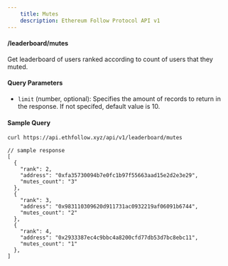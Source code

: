 ```yaml
---
    title: Mutes
    description: Ethereum Follow Protocol API v1
---
```


#### /leaderboard/mutes
Get leaderboard of users ranked according to count of users that they muted. 



#### Query Parameters
- `limit` (number, optional): Specifies the amount of records to return in the response. If not specifed, default value is 10.


#### Sample Query
```sh
curl https://api.ethfollow.xyz/api/v1/leaderboard/mutes
```

```jsonc
// sample response
[
  {
    "rank": 2,
    "address": "0xfa35730094b7e0fc1b97f55663aad15e2d2e3e29",
    "mutes_count": "3"
  },
  {
    "rank": 3,
    "address": "0x983110309620d911731ac0932219af06091b6744",
    "mutes_count": "2"
  },
  {
    "rank": 4,
    "address": "0x2933387ec4c9bbc4a8200cfd77db53d7bc8ebc11",
    "mutes_count": "1"
  },
]
```